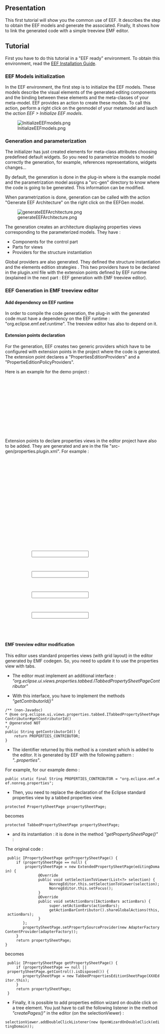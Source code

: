 == Presentation ==

This first tutorial will show you the common use of EEF. It describes the step to obtain the EEF models and generate the associated. Finally, It shows how to link the generated code with a simple treeview EMF editor.

== Tutorial ==

First you have to do this tutorial in a "EEF ready" environment. To obtain this environment, read the [[EEF Installation Guide]].


=== EEF Models initialization ===
In the EEF environment, the first step is to initialize the EEF models. These models describe the visual elements of the generated editing components and the binding between these elements and the meta-classes of your meta-model. EEF provides an action to create these models. To call this action, perform a right click on the genmodel of your metamodel and lauch the ''action EEF > Initialize EEF models''.


[[Image:InitializeEEFmodels.png‎|center]]


=== Generation and parameterization ===
The initializer has just created elements for meta-class attributes choosing predefined default widgets. So you need to parametrize models to model correctly the generation, for example, references representations, widgets changes...

By default, the generation is done in the plug-in where is the example model and the parametrization model assigns a "src-gen" directory to know where the code is going to be generated. This information can be modified.

When parametrization is done, generation can be called with the action "Generate EEF Architecture" on the right click on the EEFGen model.


[[Image:generateEEFArchitecture.png‎|center]]


The generation creates an architecture displaying properties views corresponding to the parameterized models. They have :
* Components for the control part
* Parts for views
* Providers for the structure instantiation

Global providers are also generated. They defined the structure instantiation and the elements edition strategies . This two providers have to be declared in the plugin.xml file with the extension points defined by EEF runtime (explained in the next part : EEF generation with EMF treeview editor).


=== EEF Generation in EMF treeview editor ===
==== Add dependency on EEF runtime ====
In order to compile the code generation, the plug-in with the generated code must have a dependency on the EEF runtime : "org.eclipse.emf.eef.runtime". The treeview editor has also to depend on it.

==== Extension points declaration ====
For the generation, EEF creates two generic providers which have to be configured with extension points in the project where the code is generated. The extension point declares a "PropertiesEditionProviders" and a "PropertieEditionPolicyProviders".

Here is an example for the demo project :

 <extension
        point="org.eclipse.emf.eef.runtime.PropertiesEditionProvider">
   <PropertiesEditionComponentProvider
        providerClass="org.eclipse.emf.eef.nonreg.providers.NonregPackagePropertiesEditionProvider">
   </PropertiesEditionComponentProvider>
 </extension>
 <extension
      point="org.eclipse.emf.eef.runtime.PropertiesEditionPolicyProvider">
   <PropertiesEditionPolicyProvider
        providerClass="org.eclipse.emf.eef.nonreg.providers.NonregPackagePropertiesEditionPolicyProvider">
   </PropertiesEditionPolicyProvider>
 </extension>
 <extension
      point="org.eclipse.emf.eef.runtime.PropertiesEditionPartProvider">
   <PropertiesEditionPartProvider
        providerClass="org.eclipse.emf.eef.nonreg.providers.NonregPropertiesEditionPartProvider">
   </PropertiesEditionPartProvider>
 </extension>


Extension points to declare properties views in the editor project have also to be added. They are generated and are in the file "src-gen/properties.plugin.xml". For example :
 <extension
         point="org.eclipse.ui.views.properties.tabbed.propertyContributor">
      <propertyContributor
            contributorId="org.eclipse.emf.eef.components.properties">
         <propertyCategory
               category="default">
         </propertyCategory>
         <propertyCategory
               category="extended">
         </propertyCategory>
         <propertyCategory
               category="advanced">
         </propertyCategory>
      </propertyContributor>
   </extension>
   <extension
         point="org.eclipse.ui.views.properties.tabbed.propertyTabs">
      <propertyTabs
            contributorId="org.eclipse.emf.eef.components.properties">
         <propertyTab
               label="Base"
               category="default"
               id="Base">
         </propertyTab>
      </propertyTabs>
   </extension>
   <extension
         point="org.eclipse.ui.views.properties.tabbed.propertySections">
      <propertySections
            contributorId="org.eclipse.emf.eef.components.properties">
         <propertySection
               tab="Base"
               class="org.eclipse.emf.eef.runtime.ui.properties.sections.PropertiesEditionSection"
               id="org.eclipse.emf.eef.components.section.PropertiesEditionContext">
             <input
                    type="org.eclipse.emf.eef.components.PropertiesEditionContext">
             </input>
         </propertySection>
         <propertySection
               tab="Base"
               class="org.eclipse.emf.eef.runtime.ui.properties.sections.PropertiesEditionSection"
               id="org.eclipse.emf.eef.components.section.PropertiesEditionComponent">
             <input
                    type="org.eclipse.emf.eef.components.PropertiesEditionComponent">
             </input>
         </propertySection>
         <propertySection
               tab="Base"
               class="org.eclipse.emf.eef.runtime.ui.properties.sections.PropertiesEditionSection"
               id="org.eclipse.emf.eef.components.section.PropertiesEditionElement">
             <input
                    type="org.eclipse.emf.eef.components.PropertiesEditionElement">
             </input>
         </propertySection>
         <propertySection
               tab="Base"
               class="org.eclipse.emf.eef.runtime.ui.properties.sections.PropertiesEditionSection"
               id="org.eclipse.emf.eef.components.section.PropertiesMultiEditionElement">
             <input
                    type="org.eclipse.emf.eef.components.PropertiesMultiEditionElement">
             </input>
         </propertySection>
      </propertySections>
   </extension>

==== EMF treeview editor modification ====
This editor uses standard properties views (with grid layout) in the editor generated by EMF codegen. So, you need to update it to use the properties view with tabs. 

*The editor must implement an additional interface : ''"org.eclipse.ui.views.properties.tabbed.ITabbedPropertySheetPageContributor"''

*With this interface, you have to implement the methods ''"getContributorId()"''

 /** (non-Javadoc)
 * @see org.eclipse.ui.views.properties.tabbed.ITabbedPropertySheetPageContributor#getContributorId()
 * @generated NOT
 */
 public String getContributorId() {
     return PROPERTIES_CONTRIBUTOR;
 }

*The identifier returned by this method is a constant which is added to the editor. It is generated by EEF with the following pattern : ''"<basepackage>.<nom du package>.properties"''.
For example, for our example demo :

 public static final String PROPERTIES_CONTRIBUTOR = "org.eclipse.emf.eef.nonreg.properties";

*Then, you need to replace the declaration of the Eclipse standard properties view by a tabbed properties view. 

 protected PropertySheetPage propertySheetPage;

becomes

 protected TabbedPropertySheetPage propertySheetPage;

*and its instantiation : it is done in the method ''"getPropertySheetPage()"'' :
The original code :

  public IPropertySheetPage getPropertySheetPage() {
      if (propertySheetPage == null) {
          propertySheetPage = new ExtendedPropertySheetPage(editingDomain) {
                @Override
                public void setSelectionToViewer(List<?> selection) {
                     NonregEditor.this.setSelectionToViewer(selection);
                     NonregEditor.this.setFocus();
                }
                @Override
                public void setActionBars(IActionBars actionBars) {
                     super.setActionBars(actionBars);
                     getActionBarContributor().shareGlobalActions(this, actionBars);
                }
         };
         propertySheetPage.setPropertySourceProvider(new AdapterFactoryContentProvider(adapterFactory));
      }
      return propertySheetPage;
 }

becomes 

  public IPropertySheetPage getPropertySheetPage() {
      if (propertySheetPage == null || propertySheetPage.getControl().isDisposed()) {
         propertySheetPage = new TabbedPropertiesEditionSheetPage(XXXEditor.this);
      }
      return propertySheetPage;
  }

*Finally, it is possible to add properties edition wizard on double click on a tree element. You just have to call the following listener in the method ''"createPages()"'' in the editor (on the selectionViewer) :

 selectionViewer.addDoubleClickListener(new OpenWizardOnDoubleClick(editingDomain));
